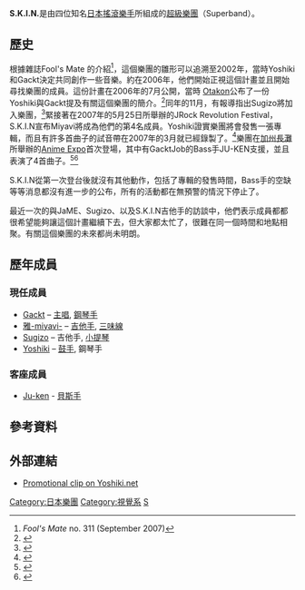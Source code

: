 {{Infobox musical artist <!-- See Wikipedia:WikiProject Musicians -->
| Name                = S.K.I.N.
| Img                 = 
| Img_capt            = 
| Img_size            = 
| Landscape           = 
| Background          = group_or_band
| Origin              = [[美國|美國]][[加州|加州]][[洛杉磯|洛杉磯]]
| Genre               = [[搖滾樂|搖滾樂]]、[[Art_Rock|Art Rock]]、[[視覺系|視覺系]]
| Years_active        = 2007
| Label               = 
| Associated_acts     = [[X_Japan|X Japan]], [[Malice_Mizer|Malice Mizer]], [[Luna_Sea|Luna Sea]], [[Dué_le_Quartz|Dué le Quartz]]   
| URL                 =
| Current_members     = [[Yoshiki|Yoshiki]]<br />[[Gackt|Gackt]]<br />[[Sugizo|Sugizo]]<br />[[雅-miyavi-|雅-miyavi-]]
| Past_members        = 
}}
'''S.K.I.N.'''是由四位知名[[日本|日本]][[搖滾|搖滾]][[樂手|樂手]]所組成的[[超級樂團|超級樂團]]（Superband）。

== 歷史 ==
根據雜誌Fool's Mate 的介紹<ref>''Fool's Mate'' no. 311 (September 2007)</ref>，這個樂團的雛形可以追溯至2002年，當時Yoshiki和Gackt決定共同創作一些音樂。約在2006年，他們開始正視這個計畫並且開始尋找樂團的成員。這份計畫在2006年的7月公開，當時 [[Otakon|Otakon]]公布了一份Yoshiki與Gackt提及有關這個樂團的簡介。<ref>{{cite web | title=Yoshiki interview, Otakon 2006 | work=jmusiceuropa.com | url=http://www.jmusiceuropa.com/uk/article.php?id=88 | access-date=2010-07-09 | archive-url=https://web.archive.org/web/20090721060024/http://www.jmusiceuropa.com/uk/article.php?id=88 | archive-date=2009-07-21 | dead-url=yes }}</ref>同年的11月，有報導指出Sugizo將加入樂團，<ref>{{cite web | title=News report regarding possible Sugizo involvement | language=ja | work=sponichi.co.jp | url=http://www.sponichi.co.jp/entertainment/news/2006/12/28/03.html | deadurl=yes | archiveurl=https://web.archive.org/web/20070323105831/http://www.sponichi.co.jp/entertainment/news/2006/12/28/03.html | archivedate=2007-03-23 | accessdate=2010-07-09 }}</ref>緊接著在2007年的5月25日所舉辦的JRock Revolution Festival，S.K.I.N宣布Miyavi將成為他們的第4名成員。Yoshiki證實樂團將會發售一張專輯，而且有許多首曲子的試音帶在2007年的3月就已經錄製了。<ref>{{cite web | title=Yoshiki interview, JRock Revolution | work=jmusicamerica.co | url=http://www.jmusicamerica.com/us/article.php?id=2351 | deadurl=yes | archiveurl=https://web.archive.org/web/20090710211131/http://www.jmusicamerica.com/us/article.php?id=2351 | archivedate=2009-07-10 | accessdate=2010-07-09 }}</ref>樂團在[[加州|加州]][[長灘|長灘]]所舉辦的[[Anime_Expo|Anime Expo]]首次登場，其中有GacktJob的Bass手JU-KEN支援，並且表演了4首曲子。<ref>{{Cite web |url=http://skin-online.net/main.html |title=Deadlink |accessdate=2010-07-09 |archive-date=2007-07-02 |archive-url=https://web.archive.org/web/20070702160935/http://skin-online.net/main.html |dead-url=no }}</ref><ref>{{cite web | title=Debut performance summary work | publisher=jrockrevolution.com | url=http://www.jrockrevolution.com/index.php?option=com_content&task=view&id=62&Itemid=102 | accessdate=2010-07-09 | archive-date=2009-07-21 | archive-url=https://web.archive.org/web/20090721115921/http://www.jrockrevolution.com/index.php?option=com_content&task=view&id=62&Itemid=102 | dead-url=no }}</ref>

S.K.I.N從第一次登台後就沒有其他動作，包括了專輯的發售時間，Bass手的空缺等等消息都沒有進一步的公布，所有的活動都在無預警的情況下停止了。

最近一次的與JaME、Sugizo、以及S.K.I.N吉他手的訪談中，他們表示成員都都很希望能夠讓這個計畫繼續下去，但大家都太忙了，很難在同一個時間和地點相聚。有關這個樂團的未來都尚未明朗。

== 歷年成員 ==
=== 現任成員 ===
* [[Gackt|Gackt]] – [[主唱|主唱]], [[鋼琴手|鋼琴手]]
* [[雅-miyavi-|雅-miyavi-]] – [[吉他手|吉他手]], [[三味線|三味線]]
* [[Sugizo|Sugizo]] – 吉他手, [[小提琴|小提琴]]
* [[Yoshiki|Yoshiki]] – [[鼓手|鼓手]], 鋼琴手

=== 客座成員 ===
* [[Ju-ken|Ju-ken]] - [[Bass_(guitar)|貝斯手]]

== 參考資料 ==
{{reflist|2}}

== 外部連結 ==

* [https://web.archive.org/web/20090904160509/http://www.yoshiki.net/jp/flv/skin.html Promotional clip on Yoshiki.net]

{{Authority control}}
[[Category:日本樂團|Category:日本樂團]]
[[Category:視覺系|Category:視覺系]]
[[Category:超級樂團|S]]